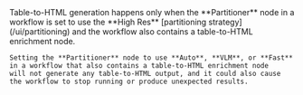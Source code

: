 <Warning>
    Table-to-HTML generation happens only when the **Partitioner** node in a workflow is set to use the **High Res** [partitioning strategy](/ui/partitioning) and 
    the workflow also contains a table-to-HTML enrichment node.

    Setting the **Partitioner** node to use **Auto**, **VLM**, or **Fast** in a workflow that also contains a table-to-HTML enrichment node 
    will not generate any table-to-HTML output, and it could also cause the workflow to stop running or produce unexpected results.
</Warning>